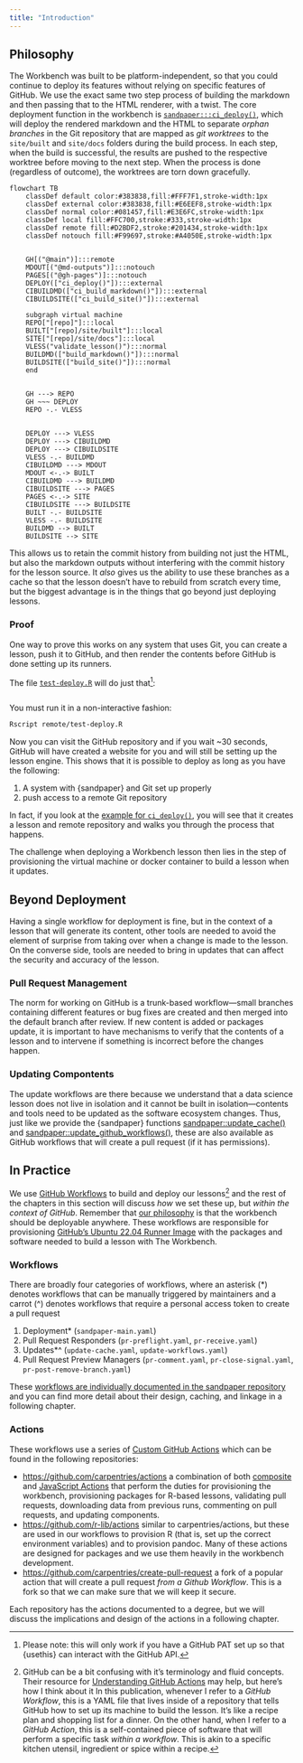 ```yaml
---
title: "Introduction"
---
```


## Philosophy {#sec-philosophy}

The Workbench was built to be platform-independent, so that you could continue
to deploy its features without relying on specific features of GitHub. We use
the exact same two step process of building the markdown and then passing that
to the HTML renderer, with a twist. The core deployment function in the
workbench is [`sandpaper:::ci_deploy()`][ci-deploy], which will deploy the
rendered markdown and the HTML to separate _orphan branches_ in the Git
repository that are mapped as _git worktrees_ to the `site/built` and
`site/docs` folders during the build process. In each step, when the build is
successful, the results are pushed to the respective worktree before moving to
the next step. When the process is done (regardless of outcome), the worktrees
are torn down gracefully. 

[ci-deploy]: https://carpentries.github.io/sandpaper/reference/ci_deploy.html


```mermaid
flowchart TB
    classDef default color:#383838,fill:#FFF7F1,stroke-width:1px
    classDef external color:#383838,fill:#E6EEF8,stroke-width:1px
    classDef normal color:#081457,fill:#E3E6FC,stroke-width:1px
    classDef local fill:#FFC700,stroke:#333,stroke-width:1px
    classDef remote fill:#D2BDF2,stroke:#201434,stroke-width:1px
    classDef notouch fill:#F99697,stroke:#A4050E,stroke-width:1px


    GH[("@main")]:::remote
    MDOUT[("@md-outputs")]:::notouch
    PAGES[("@gh-pages")]:::notouch
    DEPLOY(["ci_deploy()"]):::external
    CIBUILDMD(["ci_build_markdown()"]):::external
    CIBUILDSITE(["ci_build_site()"]):::external

    subgraph virtual machine
    REPO["[repo]"]:::local
    BUILT["[repo]/site/built"]:::local
    SITE["[repo]/site/docs"]:::local
    VLESS("validate_lesson()"):::normal
    BUILDMD(["build_markdown()"]):::normal
    BUILDSITE(["build_site()"]):::normal
    end


    GH ---> REPO
    GH ~~~ DEPLOY
    REPO -.- VLESS


    DEPLOY ---> VLESS
    DEPLOY ---> CIBUILDMD
    DEPLOY ---> CIBUILDSITE
    VLESS -.- BUILDMD
    CIBUILDMD ---> MDOUT
    MDOUT <-.-> BUILT
    CIBUILDMD ---> BUILDMD
    CIBUILDSITE ---> PAGES
    PAGES <-.-> SITE
    CIBUILDSITE ---> BUILDSITE
    BUILT -.- BUILDSITE
    VLESS -.- BUILDSITE
    BUILDMD --> BUILT
    BUILDSITE --> SITE
```

This allows us to retain the commit history from building not just the HTML, but
also the markdown outputs without interfering with the commit history for the
lesson source. It _also_ gives us the ability to use these branches as a cache
so that the lesson doesn't have to rebuild from scratch every time, but the
biggest advantage is in the things that go beyond just deploying lessons.

### Proof

One way to prove this works on any system that uses Git, you can create a
lesson, push it to GitHub, and then render the contents before GitHub is done
setting up its runners.

The file [`test-deploy.R`](test-deploy.R) will do just that[^pat]:

```r
```

[^pat]: Please note: this will only work if you have a GitHub PAT set up so that
  {usethis} can interact with the GitHub API.

You must run it in a non-interactive fashion:

```bash
Rscript remote/test-deploy.R
```

Now you can visit the GitHub repository and if you wait ~30 seconds, GitHub will
have created a website for you and will still be setting up the lesson engine.
This shows that it is possible to deploy as long as you have the following:

1. A system with {sandpaper} and Git set up properly
2. push access to a remote Git repository

In fact, if you look at the [example for `ci_deploy()`][ci-deploy], you will see that it
creates a lesson and remote repository and walks you through the process that
happens. 

The challenge when deploying a Workbench lesson then lies in the step of
provisioning the virtual machine or docker container to build a lesson when it
updates. 

## Beyond Deployment

Having a single workflow for deployment is fine, but in the context of a lesson
that will generate its content, other tools are needed to avoid the element of
surprise from taking over when a change is made to the lesson. On the converse
side, tools are needed to bring in updates that can affect the security and
accuracy of the lesson.

### Pull Request Management

The norm for working on GitHub is a trunk-based workflow---small branches
containing different features or bug fixes are created and then merged into the
default branch after review. If new content is added or packages update, it is
important to have mechanisms to verify that the contents of a lesson and to
intervene if something is incorrect before the changes happen.

### Updating Compontents

The update workflows are there because we understand that a data science lesson
does not live in isolation and it cannot be built in isolation---contents and
tools need to be updated as the software ecosystem changes. Thus, just like we
provide the {sandpaper} functions [sandpaper::update_cache()](https://carpentries.github.io/sandpaper/reference/dependency_management.html) and [sandpaper::update_github_workflows()](https://carpentries.github.io/sandpaper/reference/update_github_workflows.html), these are also available as GitHub workflows that will create a pull request (if it has permissions).


## In Practice

We use [GitHub Workflows][GHW] to build and deploy our lessons[^gha] and the
rest of the chapters in this section will discuss _how_ we set these up, but
_within the context of GitHub_. Remember that [our philosophy](#sec-philosophy)
is that the workbench should be deployable anywhere. These workflows are
responsible for provisioning [GitHub's Ubuntu 22.04 Runner
Image](https://github.com/actions/runner-images/blob/main/images/linux/Ubuntu2204-Readme.md)
with the packages and software needed to build a lesson with The Workbench. 

### Workflows

There are broadly four categories of workflows, where an asterisk (\*) denotes
workflows that can be manually triggered by maintainers and a carrot (\^)
denotes workflows that require a personal access token to create a pull request

1. Deployment\* (`sandpaper-main.yaml`)
2. Pull Request Responders (`pr-preflight.yaml`, `pr-receive.yaml`)
3. Updates\*\^ (`update-cache.yaml`, `update-workflows.yaml`)
4. Pull Request Preview Managers (`pr-comment.yaml`, `pr-close-signal.yaml`, 
   `pr-post-remove-branch.yaml`)


These [workflows are individually documented in the sandpaper
repository](https://github.com/carpentries/sandpaper/tree/main/inst/workflows#readme)
and you can find more detail about their design, caching, and linkage in a
following chapter.

[GHW]: https://docs.github.com/en/actions/using-workflows/about-workflows
[^gha]: GitHub can be a bit confusing with it's terminology and fluid concepts.
  Their resource for [Understanding GitHub
  Actions](https://docs.github.com/en/actions/learn-github-actions/understanding-github-actions)
  may help, but here's how I think about it In this publication, whenever I
  refer to a _GitHub Workflow_, this is a YAML file that lives inside of a
  repository that tells GitHub how to set up its machine to build the lesson.
  It's like a recipe plan and shopping list for a dinner. On the other hand,
  when I refer to a _GitHub Action_, this is a self-contained piece of software
  that will perform a specific task _within a workflow_. This is akin to a
  specific kitchen utensil, ingredient or spice within a recipe. 

### Actions

These workflows use a series of [Custom GitHub Actions][GHA] which can be found
in the following repositories:

 - <https://github.com/carpentries/actions> a combination of both [composite]
   and [JavaScript Actions][jsa] that perform the duties for provisioning the
   workbench, provisioning packages for R-based lessons, validating pull
   requests, downloading data from previous runs, commenting on pull requests, 
   and updating components.
 - <https://github.com/r-lib/actions> similar to carpentries/actions, but these
   are used in our workflows to provision R (that is, set up the correct
   environment variables) and to provision pandoc. Many of these actions are
   designed for packages and we use them heavily in the workbench development.
 - <https://github.com/carpentries/create-pull-request> a fork of a popular
   action that will create a pull request _from a Github Workflow_. This is a
   fork so that we can make sure that we will keep it secure.

[GHA]: https://docs.github.com/en/actions/creating-actions/about-custom-actions
[composite]: https://docs.github.com/en/actions/creating-actions/about-custom-actions#composite-actions
[jsa]: https://docs.github.com/en/actions/creating-actions/about-custom-actions#composite-actions

Each repository has the actions documented to a degree, but we will discuss the
implications and design of the actions in a following chapter. 

